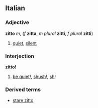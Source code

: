 ==Italian==
===Adjective===
'''zitto''' ''m'', (''f'' '''zitta''', ''m plural'' '''zitti''', ''f plural'' '''zitti''')

#[[quiet]], [[silent]]

===Interjection===
'''zitto!'''

#[[be quiet]]!, [[shush]]!, [[sh]]!

===Derived terms===
*[[stare zitto]]